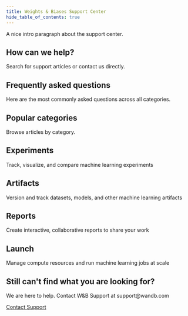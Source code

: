 ```yaml
---
title: Weights & Biases Support Center
hide_table_of_contents: true
---
```





A nice intro paragraph about the support center.


<Card className="help-banner">
  <h2>How can we help?</h2>
  <p>Search for support articles or contact us directly.</p>
</Card>

## Frequently asked questions

Here are the most commonly asked questions across all categories.

## Popular categories

Browse articles by category.

<div className="card-container">
  <Card href="index_administrator" className="card card-yellow">
    <div className="card-icon-left" style={{backgroundImage: "url('/images/support/icon-category-multimodal.png')"}} />
    <div className="card-icon-right" style={{backgroundImage: "url('/images/support/icon-forward-next.png')"}} />
    <h2 className="card-title">Experiments</h2>
    <p className="card-content">Track, visualize, and compare machine learning experiments</p>
  </Card>

  <Card href="index_artifacts" className="card card-pink">
    <div className="card-icon-left" style={{backgroundImage: "url('/images/support/icon-category-multimodal.png')"}} />
    <div className="card-icon-right" style={{backgroundImage: "url('/images/support/icon-forward-next.png')"}} />
    <h2 className="card-title">Artifacts</h2>
    <p className="card-content">Version and track datasets, models, and other machine learning artifacts</p>
  </Card>
</div>

<div className="card-container">

  <Card href="index_charts" className="card card-gray">
    <div className="card-icon-left" style={{backgroundImage: "url('/images/support/icon-category-multimodal.png')"}} />
    <div className="card-icon-right" style={{backgroundImage: "url('/images/support/icon-forward-next.png')"}} />
    <h2 className="card-title">Reports</h2>
    <p className="card-content">Create interactive, collaborative reports to share your work</p>
  </Card>
  <Card href="index_aws" className="card card-blue">
    <div className="card-icon-left" style={{backgroundImage: "url('/images/support/icon-category-multimodal.png')"}} />
    <div className="card-icon-right" style={{backgroundImage: "url('/images/support/icon-forward-next.png')"}} />
    <h2 className="card-title">Launch</h2>
    <p className="card-content">Manage compute resources and run machine learning jobs at scale</p>
  </Card>  
</div>

<Card className="card-banner card-banner-gray">
  <div className="card-banner-icon" style={{backgroundImage: "url('/images/support/callout-icon.png')"}} />
  <h2>Still can't find what you are looking for?</h2>
  <p>We are here to help. Contact W&B Support at support@wandb.com</p>
  <a href="mailto:support@wandb.com" className="contact-us-button">
    Contact Support
  </a>
</Card>
